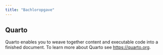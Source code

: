 ```yaml
---
title: "Bachloropgave"
---
```


## Quarto

Quarto enables you to weave together content and executable code into a finished document. To learn more about Quarto see <https://quarto.org>.
